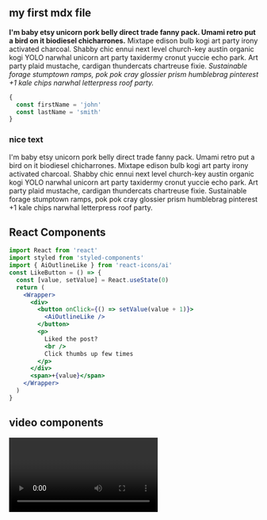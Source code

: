 
<section className="mdx-page">

## my first mdx file

**I'm baby etsy unicorn pork belly direct trade fanny pack. Umami retro put a bird on it biodiesel chicharrones.** Mixtape edison bulb kogi art party irony activated charcoal. Shabby chic ennui next level church-key austin organic kogi YOLO narwhal unicorn art party taxidermy cronut yuccie echo park. Art party plaid mustache, cardigan thundercats chartreuse fixie. _Sustainable forage stumptown ramps, pok pok cray glossier prism humblebrag pinterest +1 kale chips narwhal letterpress roof party._

<div className="code">

```js
{
  const firstName = 'john'
  const lastName = 'smith'
}
```

</div>

<div className="nice-text">
  <h3>nice text</h3>
  <FiInfo className="nice-text-icon" />
  I'm baby etsy unicorn pork belly direct trade fanny pack. Umami retro put a
  bird on it biodiesel chicharrones. Mixtape edison bulb kogi art party irony
  activated charcoal. Shabby chic ennui next level church-key austin organic
  kogi YOLO narwhal unicorn art party taxidermy cronut yuccie echo park. Art
  party plaid mustache, cardigan thundercats chartreuse fixie. Sustainable
  forage stumptown ramps, pok pok cray glossier prism humblebrag pinterest +1
  kale chips narwhal letterpress roof party.
</div>

<h2>React Components</h2>

<Counter />

```jsx
import React from 'react'
import styled from 'styled-components'
import { AiOutlineLike } from 'react-icons/ai'
const LikeButton = () => {
  const [value, setValue] = React.useState(0)
  return (
    <Wrapper>
      <div>
        <button onClick={() => setValue(value + 1)}>
          <AiOutlineLike />
        </button>
        <p>
          Liked the post?
          <br />
          Click thumbs up few times
        </p>
      </div>
      <span>+{value}</span>
    </Wrapper>
  )
}
```

<LikeButton />

<h2>video components</h2>
<RegVideo />
<Video />

<h2>regular heading</h2>
<h2 title>title heading</h2>
<h4>inline code</h4>

<Link to="/posts" className="btn center-btn">
  all posts
</Link>

</section>
